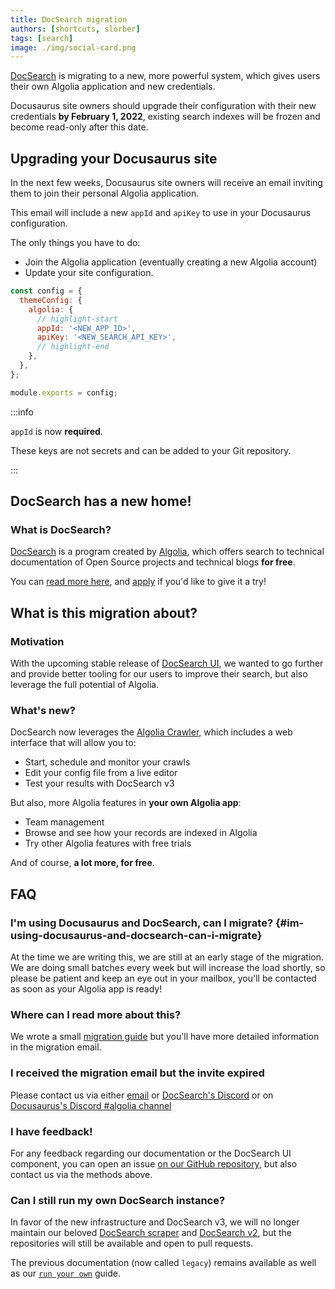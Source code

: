 ```yaml
---
title: DocSearch migration
authors: [shortcuts, slorber]
tags: [search]
image: ./img/social-card.png
---
```


[DocSearch](https://docsearch.algolia.com/) is migrating to a new, more powerful system, which gives users their own Algolia application and new credentials.

Docusaurus site owners should upgrade their configuration with their new credentials **by February 1, 2022**, existing search indexes will be frozen and become read-only after this date.

<!--truncate-->

## Upgrading your Docusaurus site

In the next few weeks, Docusaurus site owners will receive an email inviting them to join their personal Algolia application.

This email will include a new `appId` and `apiKey` to use in your Docusaurus configuration.

The only things you have to do:

- Join the Algolia application (eventually creating a new Algolia account)
- Update your site configuration.

```js title="docusaurus.config.js"
const config = {
  themeConfig: {
    algolia: {
      // highlight-start
      appId: '<NEW_APP_ID>',
      apiKey: '<NEW_SEARCH_API_KEY>',
      // highlight-end
    },
  },
};

module.exports = config;
```

:::info

`appId` is now **required**.

These keys are not secrets and can be added to your Git repository.

:::

## DocSearch has a new home!

### What is DocSearch?

[DocSearch](https://docsearch.algolia.com/) is a program created by [Algolia](http://algolia.com/), which offers search to technical documentation of Open Source projects and technical blogs **for free**.

You can [read more here](https://docsearch.algolia.com/docs/what-is-docsearch/), and [apply](https://docsearch.algolia.com/apply) if you'd like to give it a try!

## What is this migration about?

### Motivation

With the upcoming stable release of [DocSearch UI](https://docsearch.algolia.com/docs/DocSearch-v3), we wanted to go further and provide better tooling for our users to improve their search, but also leverage the full potential of Algolia.

### What's new?

DocSearch now leverages the [Algolia Crawler](https://www.algolia.com/products/search-and-discovery/crawler/), which includes a web interface that will allow you to:

- Start, schedule and monitor your crawls
- Edit your config file from a live editor
- Test your results with DocSearch v3



But also, more Algolia features in **your own Algolia app**:

- Team management
- Browse and see how your records are indexed in Algolia
- Try other Algolia features with free trials



And of course, **a lot more, for free**.

## FAQ

### I'm using Docusaurus and DocSearch, can I migrate? {#im-using-docusaurus-and-docsearch-can-i-migrate}

At the time we are writing this, we are still at an early stage of the migration. We are doing small batches every week but will increase the load shortly, so please be patient and keep an eye out in your mailbox, you'll be contacted as soon as your Algolia app is ready!

### Where can I read more about this?

We wrote a small [migration guide](https://docsearch.algolia.com/docs/migrating-from-legacy) but you'll have more detailed information in the migration email.

### I received the migration email but the invite expired

Please contact us via either [email](mailto:docsearch@algolia.com) or [DocSearch's Discord](https://discord.gg/bRTacwYrfX) or on [Docusaurus's Discord #algolia channel](https://discordapp.com/invite/docusaurus)

### I have feedback!

For any feedback regarding our documentation or the DocSearch UI component, you can open an issue [on our GitHub repository](https://github.com/algolia/docsearch/issues), but also contact us via the methods above.

### Can I still run my own DocSearch instance?

In favor of the new infrastructure and DocSearch v3, we will no longer maintain our beloved [DocSearch scraper](https://github.com/algolia/docsearch-scraper) and [DocSearch v2](https://github.com/algolia/docsearch/tree/master), but the repositories will still be available and open to pull requests.

The previous documentation (now called `legacy`) remains available as well as our [`run your own`](https://docsearch.algolia.com/docs/legacy/run-your-own) guide.
